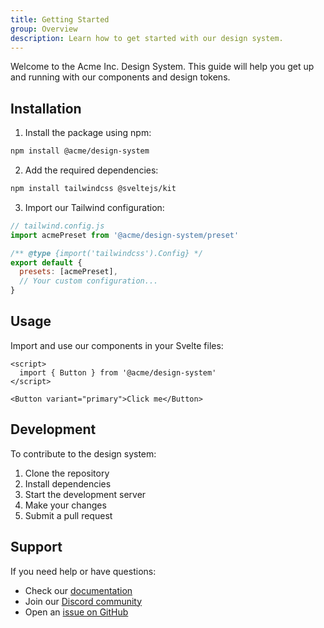 ```yaml
---
title: Getting Started
group: Overview
description: Learn how to get started with our design system.
---
```


Welcome to the Acme Inc. Design System. This guide will help you get up and running with our components and design tokens.

## Installation

1. Install the package using npm:

```bash
npm install @acme/design-system
```

2. Add the required dependencies:

```bash
npm install tailwindcss @sveltejs/kit
```

3. Import our Tailwind configuration:

```js
// tailwind.config.js
import acmePreset from '@acme/design-system/preset'

/** @type {import('tailwindcss').Config} */
export default {
  presets: [acmePreset],
  // Your custom configuration...
}
```

## Usage

Import and use our components in your Svelte files:

```svelte
<script>
  import { Button } from '@acme/design-system'
</script>

<Button variant="primary">Click me</Button>
```

## Development

To contribute to the design system:

1. Clone the repository
2. Install dependencies
3. Start the development server
4. Make your changes
5. Submit a pull request

## Support

If you need help or have questions:

- Check our [documentation](/introduction)
- Join our [Discord community](https://discord.gg/acme)
- Open an [issue on GitHub](https://github.com/acme/design-system/issues)
